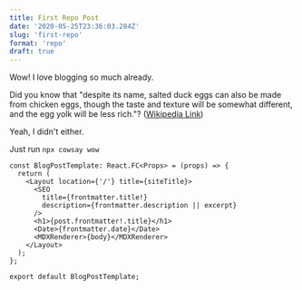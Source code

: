 ```yaml
---
title: First Repo Post
date: '2020-05-25T23:36:03.284Z'
slug: 'first-repo'
format: 'repo'
draft: true
---
```


Wow! I love blogging so much already.

Did you know that "despite its name, salted duck eggs can also be made from
chicken eggs, though the taste and texture will be somewhat different, and the
egg yolk will be less rich."?
([Wikipedia Link](http://en.wikipedia.org/wiki/Salted_duck_egg))

Yeah, I didn't either.

Just run `npx cowsay wow`

```tsx
const BlogPostTemplate: React.FC<Props> = (props) => {
  return (
    <Layout location={'/'} title={siteTitle}>
      <SEO
        title={frontmatter.title!}
        description={frontmatter.description || excerpt}
      />
      <h1>{post.frontmatter!.title}</h1>
      <Date>{frontmatter.date}</Date>
      <MDXRenderer>{body}</MDXRenderer>
    </Layout>
  );
};

export default BlogPostTemplate;
```
